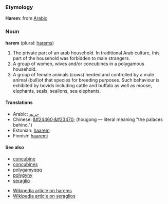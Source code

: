 ===Etymology===
'''Harem''': from [[Arabic]] 

===Noun===
'''harem''' (plural: [[harems]])

#The private part of an arab household. In traditional Arab culture, this part of the household was forbidden to male strangers.
#A group of women, wives and/or concubines in a polygamous household.
#A group of female animals (cows) herded and controlled by a male animal (bull)of that species for breeding purposes. Such behaviour is exhibited by bovids including cattle and buffalo as well as moose, elephants, seals, sealions, sea elephants.

====Translations====
*Arabic: [[حريم]]
*Chinese: [[&#24460;&#23470;]] (hougong — literal meaning "the palaces behind.")
*Estonian: [[haarem]]
*Finnish: [[haaremi]]

====See also====
* [[concubine]]
* [[concubines]]
* [[polygamyqqq]]
* [[polygyny]]
* [[seraglio]]

* [[en:Harem|Wikipedia article on harems]]
* [[en:Seraglio|Wikipedia article on seraglios]]